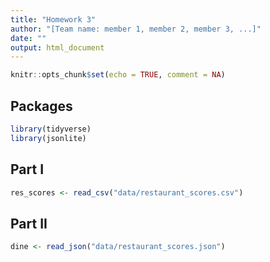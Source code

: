 ```yaml
---
title: "Homework 3"
author: "[Team name: member 1, member 2, member 3, ...]"
date: ""
output: html_document
---
```


```r
knitr::opts_chunk$set(echo = TRUE, comment = NA)
```

## Packages

```r
library(tidyverse)
library(jsonlite)
```


## Part I

```r
res_scores <- read_csv("data/restaurant_scores.csv")
```







## Part II

```r
dine <- read_json("data/restaurant_scores.json")
```